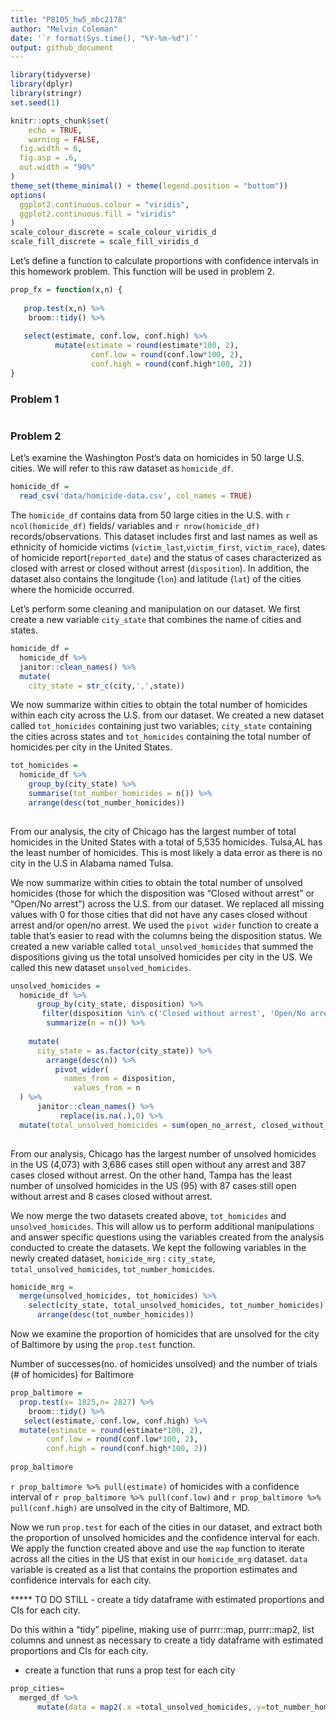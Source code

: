 ```yaml
---
title: "P8105_hw5_mbc2178"
author: "Melvin Coleman"
date: '`r format(Sys.time(), "%Y-%m-%d")`'
output: github_document
---
```


```r
library(tidyverse)
library(dplyr)
library(stringr)
set.seed(1)

knitr::opts_chunk$set(
	echo = TRUE,
	warning = FALSE,
  fig.width = 6,
  fig.asp = .6,
  out.width = "90%"
)
theme_set(theme_minimal() + theme(legend.position = "bottom"))
options(
  ggplot2.continuous.colour = "viridis",
  ggplot2.continuous.fill = "viridis"
)
scale_colour_discrete = scale_colour_viridis_d
scale_fill_discrete = scale_fill_viridis_d
```

Let's define a function to calculate proportions with confidence intervals in 
this homework problem. This function will be used in problem 2.

```r
prop_fx = function(x,n) {
 
   prop.test(x,n) %>% 
    broom::tidy() %>% 
    
   select(estimate, conf.low, conf.high) %>% 
          mutate(estimate = round(estimate*100, 2),
                  conf.low = round(conf.low*100, 2),
                  conf.high = round(conf.high*100, 2))
}
```

### Problem 1 

```r

```


### Problem 2 

Let's examine the Washington Post's data on homicides in 50 large U.S. cities. 
We will refer to this raw dataset as `homicide_df`.

```r
homicide_df =
  read_csv('data/homicide-data.csv', col_names = TRUE) 
```

The `homicide_df` contains data from 50 large cities in the U.S. with `r ncol(homicide_df)`
fields/ variables and `r nrow(homicide_df)` records/observations. This dataset includes
first and last names as well as ethnicity of homicide victims (`victim_last`,`victim_first`,
`victim_race`), dates of homicide report(`reported_date`) and the status of cases characterized 
as closed with arrest or closed without arrest (`disposition`). In addition, the 
dataset also contains the longitude (`lon`) and latitude (`lat`) of the cities 
where the homicide occurred. 

Let's perform some cleaning and manipulation on our dataset. We first create 
a new variable `city_state` that combines the name of cities and states. 

```r
homicide_df =
  homicide_df %>% 
  janitor::clean_names() %>% 
  mutate(
    city_state = str_c(city,',',state)) 
```

We now summarize within cities to obtain the total number of homicides within each city
across the U.S. from our dataset. We created a new dataset called `tot_homicides`
containing just two variables; `city_state` containing the cities across states and 
`tot_homicides` containing the total number of homicides per city in the United 
States.

```r
tot_homicides =
  homicide_df %>% 
    group_by(city_state) %>% 
    summarise(tot_number_homicides = n()) %>% 
    arrange(desc(tot_number_homicides)) 
  
```
From our analysis, the city of Chicago has the largest number of total homicides 
in the United States with a total of 5,535 homicides. Tulsa,AL has the least 
number of homicides. This is most likely a data error as there is no city in the 
U.S in Alabama named Tulsa.


We now summarize within cities to obtain the total number of unsolved homicides (those
for which the disposition was "Closed without arrest" or "Open/No arrest") across the
U.S. from our dataset.
We replaced all missing values with 0 for those cities that did not have any cases 
closed without arrest and/or open/no arrest. We used the `pivot wider` function 
to create a table that's easier to read with the columns being the disposition
status. We created a new variable called  `total_unsolved_homicides` that summed
the dispositions giving us the total unsolved homicides per city in the US.
We called this new dataset `unsolved_homicides`.

```r
unsolved_homicides =
  homicide_df %>% 
      group_by(city_state, disposition) %>% 
       filter(disposition %in% c('Closed without arrest', 'Open/No arrest')) %>% 
        summarize(n = n()) %>% 
     
    mutate(
      city_state = as.factor(city_state)) %>% 
        arrange(desc(n)) %>% 
          pivot_wider(
            names_from = disposition,
              values_from = n
  ) %>% 
      janitor::clean_names() %>% 
           replace(is.na(.),0) %>% 
  mutate(total_unsolved_homicides = sum(open_no_arrest, closed_without_arrest))
  
```
From our analysis, Chicago has the largest number of unsolved homicides in the US (4,073) with 
3,686 cases still open without any arrest and 387 cases closed without arrest. On
the other hand, Tampa has the least number of unsolved homicides in the US (95) with
87 cases still open without arrest and 8 cases closed without arrest.


We now merge the two datasets created above, `tot_homicides` and `unsolved_homicides`.
This will allow us to perform additional manipulations and answer specific questions 
using the variables created from the analysis conducted to create the datasets.
We kept the following variables in the newly created dataset, `homicide_mrg` :
`city_state`, `total_unsolved_homicides`, `tot_number_homicides`.

```r
homicide_mrg =
  merge(unsolved_homicides, tot_homicides) %>% 
    select(city_state, total_unsolved_homicides, tot_number_homicides) %>% 
      arrange(desc(tot_number_homicides)) 
```

Now we examine the proportion of homicides that are unsolved for the city of Baltimore
by using the `prop.test` function.

Number of successes(no. of homicides unsolved) and the number of trials (# of homicides) for Baltimore 

```r
prop_baltimore =
  prop.test(x= 1825,n= 2827) %>% 
    broom::tidy() %>% 
   select(estimate, conf.low, conf.high) %>% 
  mutate(estimate = round(estimate*100, 2),
        conf.low = round(conf.low*100, 2),
        conf.high = round(conf.high*100, 2))
    
prop_baltimore
```
`r prop_baltimore %>% pull(estimate)` of homicides with a confidence interval of 
`r prop_baltimore %>% pull(conf.low)` and `r prop_baltimore %>% pull(conf.high)`
are unsolved in the city of Baltimore, MD. 


Now we run `prop.test` for each of the cities in our dataset, and extract both 
the proportion of unsolved homicides and the confidence interval for each. We apply
the function created above and use the `map` function to iterate across all the 
cities in the US that exist in our `homicide_mrg` dataset. 
`data` variable is created as a list that contains the proportion estimates and
confidence intervals for each city.

***** TO DO STILL 
-  create a tidy dataframe with estimated proportions and CIs for each city.


Do this within a “tidy” pipeline, making use of purrr::map, purrr::map2, 
list columns and unnest as necessary to create a tidy dataframe with estimated 
proportions and CIs for each city.

- create a function that runs a prop test for each city 
```r
prop_cities=
  merged_df %>% 
      mutate(data = map2(.x =total_unsolved_homicides,.y=tot_number_homicides,.f=prop_fx))
```





